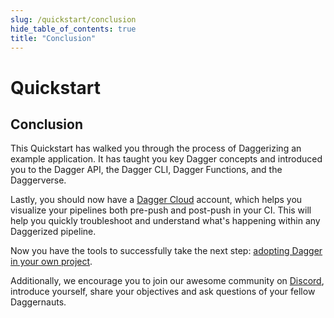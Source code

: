 ```yaml
---
slug: /quickstart/conclusion
hide_table_of_contents: true
title: "Conclusion"
---
```


# Quickstart

## Conclusion

This Quickstart has walked you through the process of Daggerizing an example application. It has taught you key Dagger concepts and introduced you to the Dagger API, the Dagger CLI, Dagger Functions, and the Daggerverse.

Lastly, you should now have a [Dagger Cloud](https://dagger.cloud/) account, which helps you visualize your pipelines both pre-push and post-push in your CI. This will help you quickly troubleshoot and understand what's happening within any Daggerized pipeline. 

Now you have the tools to successfully take the next step: [adopting Dagger in your own project](https://docs.dagger.io/adopting/).

Additionally, we encourage you to join our awesome community on [Discord](https://discord.gg/dagger-io), introduce yourself, share your objectives and ask questions of your fellow Daggernauts. 
